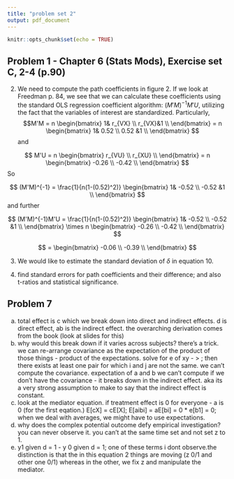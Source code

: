 ```yaml
---
title: "problem set 2"
output: pdf_document
---
```


```r
knitr::opts_chunk$set(echo = TRUE)
```

## Problem 1 - Chapter 6 (Stats Mods), Exercise set C, 2-4 (p.90)

2. We need to compute the path coefficients in figure 2. If we look at Freedman p. 84, we see that we can calculate these coefficients using the standard OLS regression coefficient algorithm: $(M'M)^{-1}M'U$, utilizing the fact that the variables of interest are standardized. Particularly, 
$$M'M = n \begin{bmatrix}
1& r_{VX} \\
r_{VX}&1 \\
\end{bmatrix} = n \begin{bmatrix}
1& 0.52 \\
0.52 &1 \\
\end{bmatrix} $$ and 

$$ M'U = n \begin{bmatrix}
r_{VU} \\
r_{XU} \\
\end{bmatrix} = n \begin{bmatrix}
-0.26 \\
-0.42 \\
\end{bmatrix}  $$ So

$$ (M'M)^{-1} = \frac{1}{n(1-(0.52)^2)} \begin{bmatrix}
1& -0.52 \\
-0.52 &1 \\
\end{bmatrix} $$ and further 

$$ (M'M)^{-1}M'U = \frac{1}{n(1-(0.52)^2)} \begin{bmatrix}
1& -0.52 \\
-0.52 &1 \\
\end{bmatrix} \times n \begin{bmatrix}
-0.26 \\
-0.42 \\
\end{bmatrix} $$

$$  =  \begin{bmatrix}
-0.06 \\
-0.39 \\
\end{bmatrix}
 $$

3. We would like to estimate the standard deviation of $\delta$ in equation 10. 

4. find standard errors for path coefficients and their difference; and also t-ratios and statistical significance. 

## Problem 7
a. total effect is c which we break down into direct and indirect effects. d is direct effect, ab is the indirect effect. the overarching derivation comes from the book (look at slides for this) 
b. why would this break down if it varies across subjects? there's a trick. we can re-arrange covariance as the expectation of the product of those things - product of the expectations. solve for e of xy - > ; then there exists at least one pair for which i and j are not the same. we can't compute the covariance. expectation of a and b we can't compute if we don't have the covariance - it breaks down in the indirect effect. aka its a very strong assumption to make to say that the indirect effect is constant. 
c. look at the mediator equation. if treatment effect is 0 for everyone - a is 0 (for the first eqation.) E[cX] = cE[X]; E[aibi] = aE[bi] = 0 * e[b1] = 0; when we deal with averages, we might have to use expectations. 
d. why does the complex potential outcome defy empirical investigation? you can never observe it. you can't at the same time set and not set z to 1. 
e.  y1 given d = 1 - y 0 given d = 1; one of these terms i dont observe.the distinction is that the in this equation 2 things are moving (z 0/1 and other one 0/1) whereas in the other, we fix z and manipulate the mediator.

